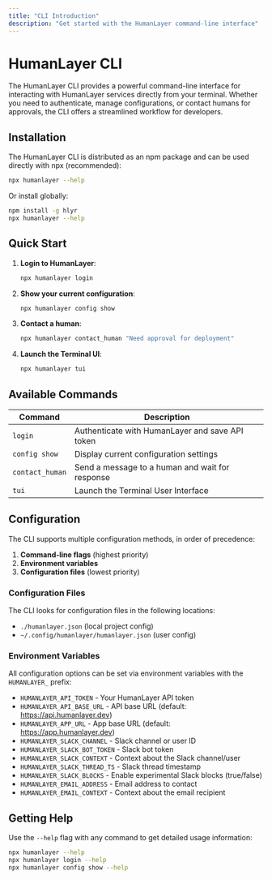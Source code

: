 ```yaml
---
title: "CLI Introduction"
description: "Get started with the HumanLayer command-line interface"
---
```


# HumanLayer CLI

The HumanLayer CLI provides a powerful command-line interface for interacting with HumanLayer services directly from your terminal. Whether you need to authenticate, manage configurations, or contact humans for approvals, the CLI offers a streamlined workflow for developers.

## Installation

The HumanLayer CLI is distributed as an npm package and can be used directly with npx (recommended):

```bash
npx humanlayer --help
```

Or install globally:

```bash
npm install -g hlyr
npx humanlayer --help
```

## Quick Start

1. **Login to HumanLayer**:

   ```bash
   npx humanlayer login
   ```

2. **Show your current configuration**:

   ```bash
   npx humanlayer config show
   ```

3. **Contact a human**:

   ```bash
   npx humanlayer contact_human "Need approval for deployment"
   ```

4. **Launch the Terminal UI**:
   ```bash
   npx humanlayer tui
   ```

## Available Commands

| Command         | Description                                     |
| --------------- | ----------------------------------------------- |
| `login`         | Authenticate with HumanLayer and save API token |
| `config show`   | Display current configuration settings          |
| `contact_human` | Send a message to a human and wait for response |
| `tui`           | Launch the Terminal User Interface              |

## Configuration

The CLI supports multiple configuration methods, in order of precedence:

1. **Command-line flags** (highest priority)
2. **Environment variables**
3. **Configuration files** (lowest priority)

### Configuration Files

The CLI looks for configuration files in the following locations:

- `./humanlayer.json` (local project config)
- `~/.config/humanlayer/humanlayer.json` (user config)

### Environment Variables

All configuration options can be set via environment variables with the `HUMANLAYER_` prefix:

- `HUMANLAYER_API_TOKEN` - Your HumanLayer API token
- `HUMANLAYER_API_BASE_URL` - API base URL (default: https://api.humanlayer.dev)
- `HUMANLAYER_APP_URL` - App base URL (default: https://app.humanlayer.dev)
- `HUMANLAYER_SLACK_CHANNEL` - Slack channel or user ID
- `HUMANLAYER_SLACK_BOT_TOKEN` - Slack bot token
- `HUMANLAYER_SLACK_CONTEXT` - Context about the Slack channel/user
- `HUMANLAYER_SLACK_THREAD_TS` - Slack thread timestamp
- `HUMANLAYER_SLACK_BLOCKS` - Enable experimental Slack blocks (true/false)
- `HUMANLAYER_EMAIL_ADDRESS` - Email address to contact
- `HUMANLAYER_EMAIL_CONTEXT` - Context about the email recipient

## Getting Help

Use the `--help` flag with any command to get detailed usage information:

```bash
npx humanlayer --help
npx humanlayer login --help
npx humanlayer config show --help
```
